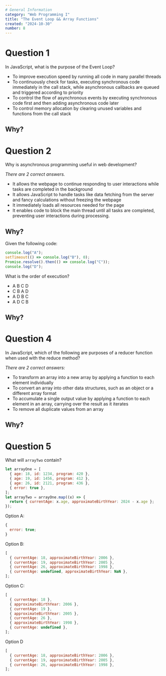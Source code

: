 ```yaml
---
# General Information
category: "Web Programming I"
title: "The Event Loop && Array Functions"
created: "2024-10-30"
number: 8
---
```


# Question 1

In JavaScript, what is the purpose of the Event Loop?

- To improve execution speed by running all code in many parallel threads
- To continuously check for tasks, executing synchronous code immediately in the call stack, while asynchronous callbacks are queued and triggered according to priority
- To control the flow of asynchronous events by executing synchronous code first and then adding asynchronous code later
- To control memory allocation by clearing unused variables and functions from the call stack

## Why?

# Question 2

Why is asynchronous programming useful in web development?

_There are 2 correct answers._

- It allows the webpage to continue responding to user interactions while tasks are completed in the background
- It allows JavaScript to handle tasks like data fetching from the server and fancy calculations without freezing the webpage
- It immediately loads all resources needed for the page
- It enables code to block the main thread until all tasks are completed, preventing user interactions during processing.

## Why?

Given the following code:

```js
console.log("A");
setTimeout(() => console.log("B"), 0);
Promise.resolve().then(() => console.log("C"));
console.log("D");
```

What is the order of execution?

- A B C D
- C B A D
- A D B C
- A D C B

## Why?

# Question 4

In JavaScript, which of the following are purposes of a reducer function when used with the reduce method?

_There are 2 correct answers:_

- To transform an array into a new array by applying a function to each element individually
- To convert an array into other data structures, such as an object or a different array format
- To accumulate a single output value by applying a function to each element in an array, carrying over the result as it iterates
- To remove all duplicate values from an array

## Why?

# Question 5

What will `arrayTwo` contain?

```js
let arrayOne = [
  { age: 18, id: 1234, program: 420 },
  { age: 19, id: 1456, program: 412 },
  { age: 26, id: 2121, program: 436 },
  { error: true },
];
let arrayTwo = arrayOne.map((x) => {
  return { currentAge: x.age, approximateBirthYear: 2024 - x.age };
});
```

Option A:

```js
{
  error: true;
}
```

Option B:

```js
[
  { currentAge: 18, approximateBirthYear: 2006 },
  { currentAge: 19, approximateBirthYear: 2005 },
  { currentAge: 26, approximateBirthYear: 1998 },
  { currentAge: undefined, approximateBirthYear: NaN },
];
```

Option C:

```js
[
  { currentAge: 18 },
  { approximateBirthYear: 2006 },
  { currentAge: 19 },
  { approximateBirthYear: 2005 },
  { currentAge: 26 },
  { approximateBirthYear: 1998 },
  { currentAge: undefined },
];
```

Option D

```js
[
  { currentAge: 18, approximateBirthYear: 2006 },
  { currentAge: 19, approximateBirthYear: 2005 },
  { currentAge: 26, approximateBirthYear: 1998 },
];
```
